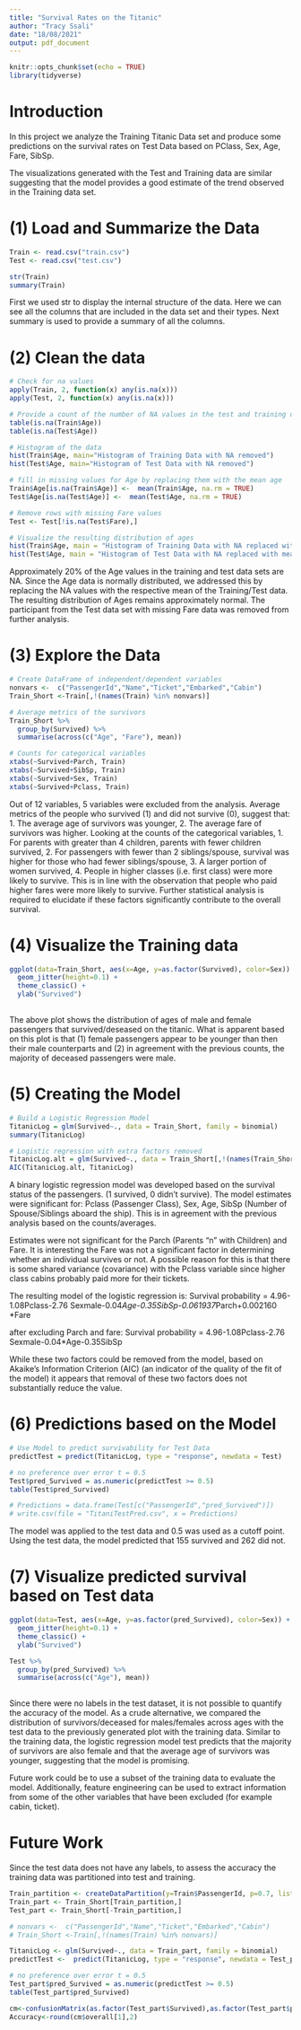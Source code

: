 ```yaml
---
title: "Survival Rates on the Titanic"
author: "Tracy Ssali"
date: "18/08/2021"
output: pdf_document
---
```


```r
knitr::opts_chunk$set(echo = TRUE)
library(tidyverse)
```

# Introduction
In this project we analyze the Training Titanic Data set and produce some predictions on the survival rates on Test Data based on PClass, Sex, Age, Fare, SibSp. 

The visualizations generated with the Test and Training data are similar suggesting that the model provides a good estimate of the trend observed in the Training data set.


# (1) Load and Summarize the Data
```r
Train <- read.csv("train.csv")
Test <- read.csv("test.csv")

str(Train)
summary(Train)
```

First we used str to display the internal structure of the data. Here we can see all the columns that are included in the data set and their types. Next summary is used to provide a summary of all the columns.

# (2) Clean the data
```r
# Check for na values 
apply(Train, 2, function(x) any(is.na(x)))
apply(Test, 2, function(x) any(is.na(x)))

# Provide a count of the number of NA values in the test and training data
table(is.na(Train$Age))
table(is.na(Test$Age))

# Histogram of the data
hist(Train$Age, main="Histogram of Training Data with NA removed")
hist(Test$Age, main="Histogram of Test Data with NA removed")

# fill in missing values for Age by replacing them with the mean age
Train$Age[is.na(Train$Age)] <-  mean(Train$Age, na.rm = TRUE)
Test$Age[is.na(Test$Age)] <-  mean(Test$Age, na.rm = TRUE)

# Remove rows with missing Fare values
Test <- Test[!is.na(Test$Fare),]

# Visualize the resulting distribution of ages
hist(Train$Age, main = "Histogram of Training Data with NA replaced with mean")
hist(Test$Age, main = "Histogram of Test Data with NA replaced with mean")

```

Approximately 20% of the Age values in the training and test data sets are NA. Since the Age data is normally distributed, we addressed this by replacing the NA values with the respective mean of the Training/Test data. The resulting distribution of Ages remains approximately normal. The participant from the Test data set with missing Fare data was removed from further analysis.

# (3) Explore the Data
```r
# Create DataFrame of independent/dependent variables 
nonvars <-  c("PassengerId","Name","Ticket","Embarked","Cabin")
Train_Short <-Train[,!(names(Train) %in% nonvars)]

# Average metrics of the survivors
Train_Short %>% 
  group_by(Survived) %>% 
  summarise(across(c("Age", "Fare"), mean))

# Counts for categorical variables
xtabs(~Survived+Parch, Train)
xtabs(~Survived+SibSp, Train)
xtabs(~Survived+Sex, Train)
xtabs(~Survived+Pclass, Train)

```


Out of 12 variables, 5 variables were excluded from the analysis. Average metrics of the people who survived (1) and did not survive (0), suggest that: 1. The average age of survivors was younger, 2. The average fare of survivors was higher. Looking at the counts of the categorical variables, 1. For parents with greater than 4 children, parents with fewer children survived, 2. For passengers with fewer than 2 siblings/spouse, survival was higher for those who had fewer siblings/spouse, 3. A larger portion of women survived, 4. People in higher classes (i.e. first class) were more likely to survive. This is in line with the observation that people who paid higher fares were more likely to survive. Further statistical analysis is required to elucidate if these factors significantly contribute to the overall survival. 

# (4) Visualize the Training data
```r
ggplot(data=Train_Short, aes(x=Age, y=as.factor(Survived), color=Sex)) +
  geom_jitter(height=0.1) +
  theme_classic() +
  ylab("Survived")
  
```

The above plot shows the distribution of ages of male and female passengers that survived/deseased on the titanic. What is apparent based on this plot is that (1) female passengers appear to be younger than then their male counterparts and (2) in agreement with the previous counts, the majority of deceased passengers were male.

# (5) Creating the Model
```r
# Build a Logistic Regression Model
TitanicLog = glm(Survived~., data = Train_Short, family = binomial)
summary(TitanicLog)

# Logistic regression with extra factors removed
TitanicLog.alt = glm(Survived~., data = Train_Short[,!(names(Train_Short) %in% c("Parch", "Fare"))], family = binomial)
AIC(TitanicLog.alt, TitanicLog)
```


A binary logistic regression model was developed based on the survival status of the passengers. (1 survived, 0 didn’t survive). The model estimates were significant for: Pclass (Passenger Class), Sex, Age, SibSp (Number of Spouse/Siblings aboard the ship). This is in agreement with the previous analysis based on the counts/averages.

Estimates were not significant for the Parch (Parents "n" with Children) and Fare. It is interesting the Fare was not a significant factor in determining whether an individual survives or not. A possible reason for this is that there is some shared variance (covariance) with the Pclass variable since higher class cabins probably paid more for their tickets.

The resulting model of the logistic regression is:
Survival probability = 4.96-1.08Pclass-2.76 Sexmale-0.04*Age-0.35SibSp-0.061937*Parch+0.002160 *Fare 

after excluding Parch and fare: 
Survival probability = 4.96-1.08Pclass-2.76 Sexmale-0.04*Age-0.35SibSp 

While these two factors could be removed from the model, based on Akaike's Information Criterion (AIC) (an indicator of the quality of the fit of the model) it appears that removal of these two factors does not substantially reduce the value. 

# (6) Predictions based on the Model
```r
# Use Model to predict survivability for Test Data
predictTest = predict(TitanicLog, type = "response", newdata = Test)

# no preference over error t = 0.5
Test$pred_Survived = as.numeric(predictTest >= 0.5)
table(Test$pred_Survived)

# Predictions = data.frame(Test[c("PassengerId","pred_Survived")])
# write.csv(file = "TitaniTestPred.csv", x = Predictions)

```


The model was applied to the test data and 0.5 was used as a cutoff point. Using the test data, the model predicted that 155 survived and 262 did not.

# (7) Visualize predicted survival based on Test data
```r
ggplot(data=Test, aes(x=Age, y=as.factor(pred_Survived), color=Sex)) +
  geom_jitter(height=0.1) +
  theme_classic() +
  ylab("Survived")

Test %>% 
  group_by(pred_Survived) %>% 
  summarise(across(c("Age"), mean))
  
```


Since there were no labels in the test dataset, it is not possible to quantify the accuracy of the model. As a crude alternative, we compared the distribution of survivors/deceased for males/females across ages with the test data to the previously generated plot with the training data. Similar to the training data, the logistic regression model test predicts that the majority of survivors are also female and that the average age of survivors was younger, suggesting that the model is promising. 

Future work could be to use a subset of the training data to evaluate the model. Additionally, feature engineering can be used to extract information from some of the other variables that have been excluded (for example cabin, ticket).

# Future Work
Since the test data does not have any labels, to assess the accuracy the training data was partitioned into test and training.
```r

Train_partition <- createDataPartition(y=Train$PassengerId, p=0.7, list=F)
Train_part <- Train_Short[Train_partition,]
Test_part <- Train_Short[-Train_partition,]

# nonvars <-  c("PassengerId","Name","Ticket","Embarked","Cabin")
# Train_Short <-Train[,!(names(Train) %in% nonvars)]

TitanicLog <- glm(Survived~., data = Train_part, family = binomial)
predictTest <-  predict(TitanicLog, type = "response", newdata = Test_part)

# no preference over error t = 0.5
Test_part$pred_Survived = as.numeric(predictTest >= 0.5)
table(Test_part$pred_Survived)

cm<-confusionMatrix(as.factor(Test_part$Survived),as.factor(Test_part$pred_Survived))
Accuracy<-round(cm$overall[1],2)
```

